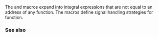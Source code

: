 {{title|SIG_DFL, SIG_IGN}}
{{cpp/utility/program/navbar}}
{{dcl begin}}
{{dcl header|csignal}}
{{dcl|
#define SIG_DFL /*implementation defined*/
}}
{{dcl|
#define SIG_IGN /*implementation defined*/
}}
{{dcl end}}

The {{lc|SIG_DFL}} and {{lc|SIG_IGN}} macros expand into integral expressions that are not equal to an address of any function. The macros define signal handling strategies for {{c|std::signal()}} function.

{{dsc begin}}
{{dsc hitem|Constant|Explanation}}
{{dsc|{{tt|SIG_DFL}}|default signal handling}}
{{dsc|{{tt|SIG_IGN}}|signal is ignored}}
{{dsc end}}

===See also===
{{dsc begin}}
{{dsc see c|c/program/SIG_strategies|SIG_DFL|SIG_IGN}}
{{dsc end}}

{{langlinks|de|es|fr|it|ja|pt|ru|zh}}